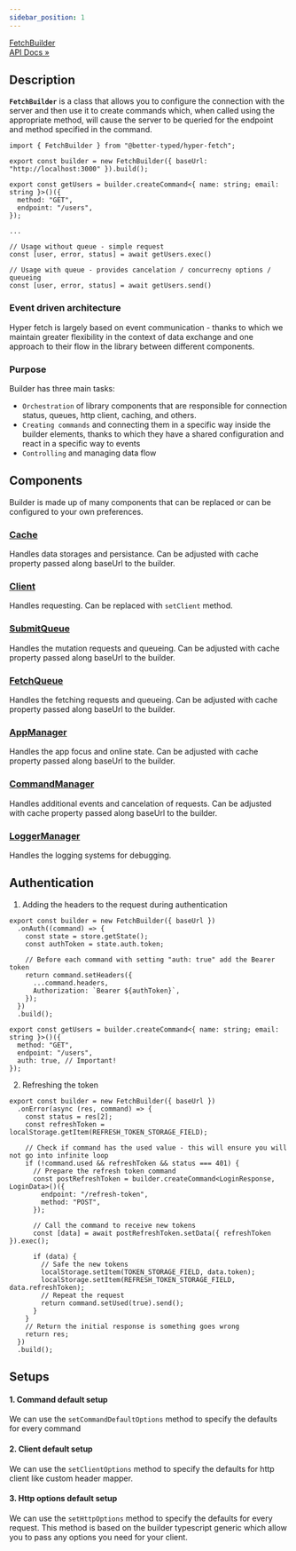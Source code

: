 ```yaml
---
sidebar_position: 1
---
```


<p class="pagination-nav__item pagination-nav__item--prev">
  <a class="pagination-nav__link" href="/api/Hyper-Fetch/Class/FetchBuilder">
    <div class="pagination-nav__sublabel">FetchBuilder</div>
    <div class="pagination-nav__label">API Docs »</div>
  </a>
</p>

## Description

**`FetchBuilder`** is a class that allows you to configure the connection with the server and then use it to create
commands which, when called using the appropriate method, will cause the server to be queried for the endpoint and
method specified in the command.

```tsx
import { FetchBuilder } from "@better-typed/hyper-fetch";

export const builder = new FetchBuilder({ baseUrl: "http://localhost:3000" }).build();

export const getUsers = builder.createCommand<{ name: string; email: string }>()({
  method: "GET",
  endpoint: "/users",
});

...

// Usage without queue - simple request
const [user, error, status] = await getUsers.exec()

// Usage with queue - provides cancelation / concurrecny options / queueing
const [user, error, status] = await getUsers.send()
```

### Event driven architecture

Hyper fetch is largely based on event communication - thanks to which we maintain greater flexibility in the context of
data exchange and one approach to their flow in the library between different components.

### Purpose

Builder has three main tasks:

- `Orchestration` of library components that are responsible for connection status, queues, http client, caching, and
  others.
- `Creating commands` and connecting them in a specific way inside the builder elements, thanks to which they have a
  shared configuration and react in a specific way to events
- `Controlling` and managing data flow

## Components

Builder is made up of many components that can be replaced or can be configured to your own preferences.

### [Cache](/api/Hyper-Fetch/Class/Cache)

Handles data storages and persistance. Can be adjusted with cache property passed along baseUrl to the builder.

### [Client](/api/Hyper-Fetch/Class/Cache)

Handles requesting. Can be replaced with `setClient` method.

### [SubmitQueue](/api/Hyper-Fetch/Class/Cache)

Handles the mutation requests and queueing. Can be adjusted with cache property passed along baseUrl to the builder.

### [FetchQueue](/api/Hyper-Fetch/Class/Cache)

Handles the fetching requests and queueing. Can be adjusted with cache property passed along baseUrl to the builder.

### [AppManager](/api/Hyper-Fetch/Class/Cache)

Handles the app focus and online state. Can be adjusted with cache property passed along baseUrl to the builder.

### [CommandManager](/api/Hyper-Fetch/Class/Cache)

Handles additional events and cancelation of requests. Can be adjusted with cache property passed along baseUrl to the
builder.

### [LoggerManager](/api/Hyper-Fetch/Class/Cache)

Handles the logging systems for debugging.

## Authentication

1. Adding the headers to the request during authentication

```tsx
export const builder = new FetchBuilder({ baseUrl })
  .onAuth((command) => {
    const state = store.getState();
    const authToken = state.auth.token;

    // Before each command with setting "auth: true" add the Bearer token
    return command.setHeaders({
      ...command.headers,
      Authorization: `Bearer ${authToken}`,
    });
  })
  .build();

export const getUsers = builder.createCommand<{ name: string; email: string }>()({
  method: "GET",
  endpoint: "/users",
  auth: true, // Important!
});
```

2. Refreshing the token

```tsx
export const builder = new FetchBuilder({ baseUrl })
  .onError(async (res, command) => {
    const status = res[2];
    const refreshToken = localStorage.getItem(REFRESH_TOKEN_STORAGE_FIELD);

    // Check if command has the used value - this will ensure you will not go into infinite loop
    if (!command.used && refreshToken && status === 401) {
      // Prepare the refresh token command
      const postRefreshToken = builder.createCommand<LoginResponse, LoginData>()({
        endpoint: "/refresh-token",
        method: "POST",
      });

      // Call the command to receive new tokens
      const [data] = await postRefreshToken.setData({ refreshToken }).exec();

      if (data) {
        // Safe the new tokens
        localStorage.setItem(TOKEN_STORAGE_FIELD, data.token);
        localStorage.setItem(REFRESH_TOKEN_STORAGE_FIELD, data.refreshToken);
        // Repeat the request
        return command.setUsed(true).send();
      }
    }
    // Return the initial response is something goes wrong
    return res;
  })
  .build();
```

## Setups

#### 1. Command default setup

We can use the `setCommandDefaultOptions` method to specify the defaults for every command

#### 2. Client default setup

We can use the `setClientOptions` method to specify the defaults for http client like custom header mapper.

#### 3. Http options default setup

We can use the `setHttpOptions` method to specify the defaults for every request. This method is based on the builder
typescript generic which allow you to pass any options you need for your client.

<!--

- connection graph with command and other systems

-->

<!--
## TODOS and examples

- TODO - subsection for Builder -> providing own client (other than XHR) + options
- TODO - subsection for Builder -> providing own cache.
- TODO - subsection for Builder -> section for providing own Manager implementation.
- TODO - subsection for Builder -> section for providing own queues implementation. -->
